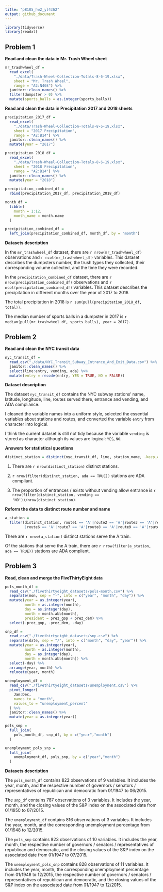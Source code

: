 ```yaml
---
title: "p8105_hw2_yl4362"
output: github_document
---
```


```r
library(tidyverse)
library(readxl)
```

## Problem 1

**Read and clean the data in Mr. Trash Wheel sheet**
```r
mr_trashwheel_df = 
  read_excel(
    "./data/Trash-Wheel-Collection-Totals-8-6-19.xlsx", 
    sheet = "Mr. Trash Wheel", 
    range = "A2:N408") %>%
  janitor::clean_names() %>%
  filter(dumpster > 0) %>%
  mutate(sports_balls = as.integer(sports_balls))
```

**Read and clean the data in Precipitation 2017 and 2018 sheets**
```r
precipitation_2017_df = 
  read_excel(
    "./data/Trash-Wheel-Collection-Totals-8-6-19.xlsx",
    sheet = "2017 Precipitation",
    range = "A2:B14") %>%
  janitor::clean_names() %>%
  mutate(year = "2017")

precipitation_2018_df = 
  read_excel(
    "./data/Trash-Wheel-Collection-Totals-8-6-19.xlsx",
    sheet = "2018 Precipitation",
    range = "A2:B14") %>%
  janitor::clean_names() %>%
  mutate(year = "2018")

precipitation_combined_df =
  rbind(precipitation_2017_df, precipitation_2018_df)

month_df = 
  tibble(
    month = 1:12,
    month_name = month.name
  )

precipitation_combined_df = 
  left_join(precipitation_combined_df, month_df, by = "month")
```

**Datasets description**

In the `mr_trashwheel_df` dataset, there are `r nrow(mr_trashwheel_df)` observations and `r ncol(mr_trashwheel_df)` variables. This dataset describes the dumpsters number, the trush types they collected, their corresponding volume collected, and the time they were recorded.

In the `precipitation_combined_df` dataset, there are `r nrow(precipitation_combined_df)` observations and `r ncol(precipitation_combined_df)` variables. This dataset describes the precipitation in different months over the year of 2017 to 2018.

The total precipitation in 2018 is `r sum(pull(precipitation_2018_df, total))`.

The median number of sports balls in a dumpster in 2017 is `r median(pull(mr_trashwheel_df, sports_balls), year = 2017)`.

## Problem 2

**Read and clean the NYC transit data**

```r
nyc_transit_df = 
  read_csv("./data/NYC_Transit_Subway_Entrance_And_Exit_Data.csv") %>%
  janitor::clean_names() %>%
  select(line:entry, vending, ada) %>%
  mutate(entry = recode(entry, YES = TRUE, NO = FALSE))
```

**Dataset description**

The dataset `nyc_transit_df` contains the NYC subway stations' name, latitude, longitude, line, routes served there, entrance and vending, and ADA compliance. 

I cleaned the variable names into a uniform style, selected the essential variables about stations and routes, and converted the variable `entry` from character into logical.

I think the current dataset is still not tidy because the variable `vending` is stored as character although its values are logical: `YES`, `NO`.

**Answers for statistical questions**

```r
distinct_station = distinct(nyc_transit_df, line, station_name, .keep_all = TRUE)
```
1. There are `r nrow(distinct_station)` distinct stations.

2. `r nrow(filter(distinct_station, ada == TRUE))` stations are ADA compliant.

3. The proportion of entrances / exists without vending allow entrance is `r nrow(filter(distinct_station, vending == 'NO'))/nrow(distinct_station)`.

**Reform the data to distinct route number and name**

```r
a_station = 
  filter(distinct_station, route1 == 'A'|route2 == 'A'|route3 == 'A'|route4 == 'A'|route5 == 'A'
         |route6 == 'A'|route7 == 'A'|route8 == 'A'|route9 == 'A'|route10 == 'A'|route11 == 'A')
```

There are `r nrow(a_station)` distinct stations serve the A train. 

Of the stations that serve the A train, there are `r nrow(filter(a_station, ada == TRUE))` stations are ADA compliant.

## Problem 3

**Read, clean and merge the FiveThirtyEight data**
```r
pols_month_df = 
  read_csv("./fivethirtyeight_datasets/pols-month.csv") %>%
  separate(mon, sep = "-", into = c("year", "month", "day")) %>%
  mutate(year = as.integer(year), 
         month = as.integer(month), 
         day = as.integer(day),
         month = month.abb[month],
         president = prez_gop + prez_dem) %>%
  select(-prez_gop, -prez_dem, -day)

snp_df =
  read_csv("./fivethirtyeight_datasets/snp.csv") %>%
  separate(date, sep = "/", into = c("month", "day", "year")) %>%
  mutate(year = as.integer(year), 
         month = as.integer(month), 
         day = as.integer(day),
         month = month.abb[month]) %>%
  select(-day) %>%
  arrange(year, month) %>%
  relocate(year, month)

unemployment_df = 
  read_csv("./fivethirtyeight_datasets/unemployment.csv") %>%
  pivot_longer(
    Jan:Dec,
    names_to = "month",
    values_to = "unemployment_percent"
  ) %>%
  janitor::clean_names() %>%
  mutate(year = as.integer(year))

pols_snp = 
  full_join(
    pols_month_df, snp_df, by = c("year","month")
  )

unemployment_pols_snp = 
  full_join(
    unemployment_df, pols_snp, by = c("year","month")
  )
```

**Datasets description**

The `pols_month_df` contains 822 observations of 9 variables. It includes the year, month, and the respective number of governors / senators / representatives of republican and democratic from 01/1947 to 06/2015.

The `snp_df` contains 787 observations of 3 variables. It includes the year, month, and the closing values of the S&P index on the associated date from 01/1950 to 07/2015.

The `unemployment_df` contains 816 observations of 3 variables. It includes the year, month, and the corresponding unemployment percentage from 01/1948 to 12/2015.

The `pols_snp` contains 823 observations of 10 variables. It includes the year, month, the respective number of governors / senators / representatives of republican and democratic, and the closing values of the S&P index on the associated date from 01/1947 to 07/2015.

The `unemployment_pols_snp` contains 828 observations of 11 variables. It includes the year, month, the corresponding unemployment percentage from 01/1948 to 12/2015, the respective number of governors / senators / representatives of republican and democratic, and the closing values of the S&P index on the associated date from 01/1947 to 12/2015.
